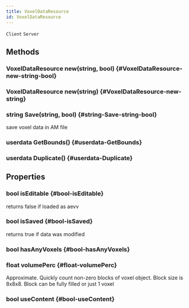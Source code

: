 ```yaml
---
title: VoxelDataResource
id: VoxelDataResource
---
```

`Client`
`Server`

## Methods

### VoxelDataResource new(string, bool) {#VoxelDataResource-new-string-bool}

### VoxelDataResource new(string) {#VoxelDataResource-new-string}

### string Save(string, bool) {#string-Save-string-bool}
save voxel data in AM file

### userdata GetBounds() {#userdata-GetBounds}

### userdata Duplicate() {#userdata-Duplicate}

## Properties

### bool isEditable {#bool-isEditable}
returns false if loaded as aevv

### bool isSaved {#bool-isSaved}
returns true if data was modified

### bool hasAnyVoxels {#bool-hasAnyVoxels}

### float volumePerc {#float-volumePerc}
Approximate. Quickly count non-zero blocks of voxel object. Block size is 8x8x8. Block can be fully filled or just 1 voxel

### bool useContent {#bool-useContent}

